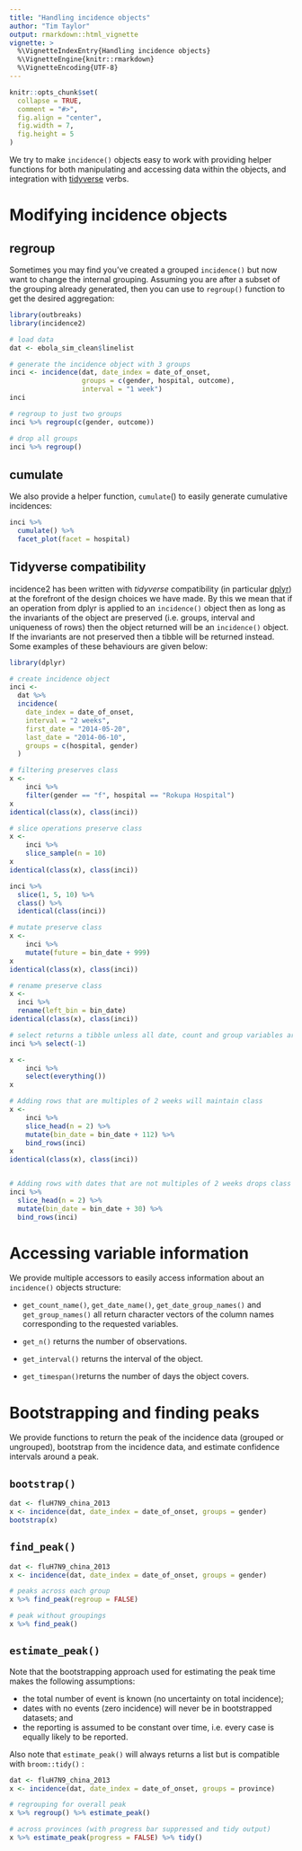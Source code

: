 ```yaml
---
title: "Handling incidence objects"
author: "Tim Taylor"
output: rmarkdown::html_vignette
vignette: >
  %\VignetteIndexEntry{Handling incidence objects}
  %\VignetteEngine{knitr::rmarkdown}
  %\VignetteEncoding{UTF-8}
---
```


```r
knitr::opts_chunk$set(
  collapse = TRUE,
  comment = "#>",
  fig.align = "center",
  fig.width = 7,
  fig.height = 5
)
```

We try to make `incidence()` objects easy to work with providing helper
functions for both manipulating and accessing data within the objects, 
and integration with [tidyverse](https://www.tidyverse.org/) verbs.

# Modifying incidence objects

## regroup
Sometimes you may find you've created a grouped `incidence()` but now want to
change the internal grouping.  Assuming you are after a subset of the grouping
already generated, then you can use to `regroup()` function to get the desired
aggregation:

```r
library(outbreaks)
library(incidence2)

# load data
dat <- ebola_sim_clean$linelist

# generate the incidence object with 3 groups
inci <- incidence(dat, date_index = date_of_onset,
                  groups = c(gender, hospital, outcome),
                  interval = "1 week")
inci

# regroup to just two groups
inci %>% regroup(c(gender, outcome))

# drop all groups
inci %>% regroup()
```

## cumulate
We also provide a helper function, `cumulate`() to easily generate cumulative 
incidences:

```r
inci %>% 
  cumulate() %>% 
  facet_plot(facet = hospital)
```

## Tidyverse compatibility
incidence2 has been written with *tidyverse* compatibility (in particular [dplyr](https://dplyr.tidyverse.org/)) at the forefront of the
design choices we have made.  By this we mean that if an operation from
dplyr is applied to an `incidence()` object then as long as the invariants of
the object are preserved (i.e. groups, interval and uniqueness of rows) then
the object returned will be an `incidence()` object.  If the invariants are
not preserved then a tibble will be returned instead.  Some examples of these
behaviours are given below:

```r
library(dplyr)

# create incidence object
inci <-
  dat %>%
  incidence(
    date_index = date_of_onset,
    interval = "2 weeks",
    first_date = "2014-05-20",
    last_date = "2014-06-10",
    groups = c(hospital, gender)
  )

# filtering preserves class
x <-
    inci %>%
    filter(gender == "f", hospital == "Rokupa Hospital")
x
identical(class(x), class(inci))

# slice operations preserve class
x <-
    inci %>%
    slice_sample(n = 10)
x
identical(class(x), class(inci))

inci %>%
  slice(1, 5, 10) %>%
  class() %>% 
  identical(class(inci))

# mutate preserve class
x <-
    inci %>%
    mutate(future = bin_date + 999)
x
identical(class(x), class(inci))

# rename preserve class
x <-
  inci %>%
  rename(left_bin = bin_date)
identical(class(x), class(inci))

# select returns a tibble unless all date, count and group variables are preserved
inci %>% select(-1)

x <-
    inci %>%
    select(everything())
x

# Adding rows that are multiples of 2 weeks will maintain class
x <-
    inci %>%
    slice_head(n = 2) %>%
    mutate(bin_date = bin_date + 112) %>%
    bind_rows(inci)
x
identical(class(x), class(inci))


# Adding rows with dates that are not multiples of 2 weeks drops class
inci %>%
  slice_head(n = 2) %>%
  mutate(bin_date = bin_date + 30) %>%
  bind_rows(inci)
```

# Accessing variable information
We provide multiple accessors to easily access information about an `incidence()`
objects structure:

* `get_count_name()`, `get_date_name()`, `get_date_group_names()` and 
  `get_group_names()` all return character vectors of the column names corresponding
  to the requested variables.

* `get_n()` returns the number of observations.

* `get_interval()` returns the interval of the object.

* `get_timespan()`returns the number of days the object covers.


# Bootstrapping and finding peaks

We provide functions to return the peak of the incidence data (grouped or 
ungrouped), bootstrap from the incidence data, and estimate confidence intervals
around a peak.

## `bootstrap()`
```r
dat <- fluH7N9_china_2013
x <- incidence(dat, date_index = date_of_onset, groups = gender)
bootstrap(x)
```

## `find_peak()`
```r
dat <- fluH7N9_china_2013
x <- incidence(dat, date_index = date_of_onset, groups = gender)

# peaks across each group
x %>% find_peak(regroup = FALSE)

# peak without groupings
x %>% find_peak()
```

## `estimate_peak()`
Note that the bootstrapping approach used for estimating the peak time makes
the following assumptions:

- the total number of event is known (no uncertainty on total incidence);
- dates with no events (zero incidence) will never be in bootstrapped datasets; and
- the reporting is assumed to be constant over time, i.e. every case is
  equally likely to be reported.

Also note that `estimate_peak()` will always returns a list but is compatible
with `broom::tidy()` :
  
```r
dat <- fluH7N9_china_2013
x <- incidence(dat, date_index = date_of_onset, groups = province)

# regrouping for overall peak
x %>% regroup() %>% estimate_peak()

# across provinces (with progress bar suppressed and tidy output)
x %>% estimate_peak(progress = FALSE) %>% tidy()
```





